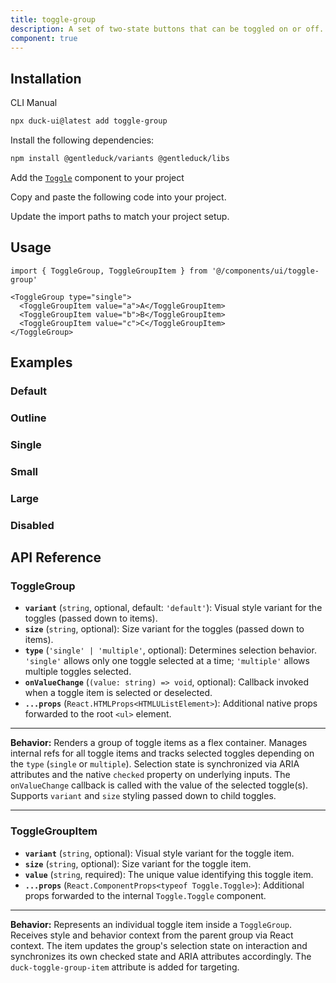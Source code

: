 ```yaml
---
title: toggle-group
description: A set of two-state buttons that can be toggled on or off.
component: true
---
```


<ComponentPreview
  name="toggle-group-1"
  description="A toggle group with three items."
/>

## Installation

<Tabs defaultValue="cli">

<TabsList>
  <TabsTrigger value="cli">CLI</TabsTrigger>
  <TabsTrigger value="manual">Manual</TabsTrigger>
</TabsList>
<TabsContent value="cli">

```bash
npx duck-ui@latest add toggle-group
```

</TabsContent>

<TabsContent value="manual">

<Steps>

<Step>Install the following dependencies:</Step>

```bash
npm install @gentleduck/variants @gentleduck/libs
```

<Step>Add the [`Toggle`](/docs/components/toggle) component to your project </Step>

<Step>Copy and paste the following code into your project.</Step>

<ComponentSource name="toggle-group" />

<Step>Update the import paths to match your project setup.</Step>

</Steps>

</TabsContent>

</Tabs>

## Usage

```tsx
import { ToggleGroup, ToggleGroupItem } from '@/components/ui/toggle-group'
```

```tsx
<ToggleGroup type="single">
  <ToggleGroupItem value="a">A</ToggleGroupItem>
  <ToggleGroupItem value="b">B</ToggleGroupItem>
  <ToggleGroupItem value="c">C</ToggleGroupItem>
</ToggleGroup>
```

## Examples

### Default

<ComponentPreview
  name="toggle-group-2"
  description="A toggle group with three items."
/>

### Outline

<ComponentPreview
  name="toggle-group-3"
  description="A toggle group using the outline variant."
/>

### Single

<ComponentPreview
  name="toggle-group-4"
  description="A toggle group with single selection."
/>

### Small

<ComponentPreview
  name="toggle-group-5"
  description="A toggle group using the small size."
/>

### Large

<ComponentPreview
  name="toggle-group-6"
  description="A toggle group using the large size."
/>

### Disabled

<ComponentPreview
  name="toggle-group-7"
  description="A disabled toggle group."
/>

## API Reference

### **ToggleGroup**

* **`variant`** (`string`, optional, default: `'default'`): Visual style variant for the toggles (passed down to items).
* **`size`** (`string`, optional): Size variant for the toggles (passed down to items).
* **`type`** (`'single' | 'multiple'`, optional): Determines selection behavior. `'single'` allows only one toggle selected at a time; `'multiple'` allows multiple toggles selected.
* **`onValueChange`** (`(value: string) => void`, optional): Callback invoked when a toggle item is selected or deselected.
* **`...props`** (`React.HTMLProps<HTMLUListElement>`): Additional native props forwarded to the root `<ul>` element.

---

**Behavior:**
Renders a group of toggle items as a flex container. Manages internal refs for all toggle items and tracks selected toggles depending on the `type` (`single` or `multiple`). Selection state is synchronized via ARIA attributes and the native `checked` property on underlying inputs. The `onValueChange` callback is called with the value of the selected toggle(s). Supports `variant` and `size` styling passed down to child toggles.

---

### **ToggleGroupItem**

* **`variant`** (`string`, optional): Visual style variant for the toggle item.
* **`size`** (`string`, optional): Size variant for the toggle item.
* **`value`** (`string`, required): The unique value identifying this toggle item.
* **`...props`** (`React.ComponentProps<typeof Toggle.Toggle>`): Additional props forwarded to the internal `Toggle.Toggle` component.

---

**Behavior:**
Represents an individual toggle item inside a `ToggleGroup`. Receives style and behavior context from the parent group via React context. The item updates the group's selection state on interaction and synchronizes its own checked state and ARIA attributes accordingly. The `duck-toggle-group-item` attribute is added for targeting.

